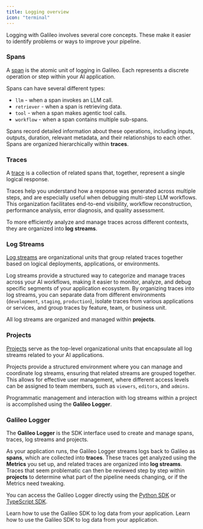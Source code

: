 ```yaml
---
title: Logging overview
icon: "terminal"
---
```


Logging with Galileo involves several core concepts. These make it easier to identify problems or ways to improve your pipeline.

### **Spans**

A [span](/concepts/logging/spans) is the atomic unit of logging in Galileo. Each represents a discrete operation or step within your AI application.

Spans can have several different types:
* `llm` - when a span invokes an LLM call.
* `retriever` - when a span is retrieving data.
* `tool` - when a span makes agentic tool calls.
* `workflow` - when a span contains multiple sub-spans.

Spans record detailed information about these operations, including inputs, outputs, duration, relevant metadata, and their relationships to each other. Spans are organized hierarchically within **traces**.

### **Traces**

A [trace](/concepts/logging/traces) is a collection of related spans that, together, represent a single logical response.

Traces help you understand how a response was generated across multiple steps, and are especially useful when debugging multi-step LLM workflows. This organization facilitates end-to-end visibility, workflow reconstruction, performance analysis, error diagnosis, and quality assessment.

To more efficiently analyze and manage traces across different contexts, they are organized into **log streams**.

### **Log Streams**

[Log streams](/concepts/logging/logstreams) ​are organizational units that group related traces together based on logical deployments, applications, or environments.

Log streams provide a structured way to categorize and manage traces across your AI workflows, making it easier to monitor, analyze, and debug specific segments of your application ecosystem. By organizing traces into log streams, you can separate data from different environments (`development`, `staging`, `production`), isolate traces from various applications or services, and group traces by feature, team, or business unit.

All log streams are organized and managed within **projects**.

### **Projects**

[Projects](/concepts/projects) serve as the top-level organizational units that encapsulate all log streams related to your AI applications.

Projects provide a structured environment where you can manage and coordinate log streams, ensuring that related streams are grouped together. This allows for effective user management, where different access levels can be assigned to team members, such as `viewers`, `editors`, and `admins`.

Programmatic management and interaction with log streams within a project is accomplished using the **Galileo Logger**.

### **Galileo Logger**

The **Galileo Logger** is the SDK interface used to create and manage spans, traces, log streams and projects.

As your application runs, the Galileo Logger streams logs back to Galileo as **spans**, which are collected into **traces**. These traces get analyzed using the **Metrics** you set up, and related traces are organized into **log streams**. Traces that seem problematic can then be reviewed step by step within **projects** to determine what part of the pipeline needs changing, or if the Metrics need tweaking.

You can access the Galileo Logger directly using the [Python SDK](/sdk-api/python/overview) or [TypeScript SDK](/sdk-api/typescript/overview).

<Card title="Learn about logging in Python" icon="python" href="/sdk-api/python/overview">
  Learn how to use the Galileo SDK to log data from your application.
</Card>

<Card title="Learn about logging in TypeScript" icon="js" href="/sdk-api/typescript/overview">
  Learn how to use the Galileo SDK to log data from your application.
</Card>